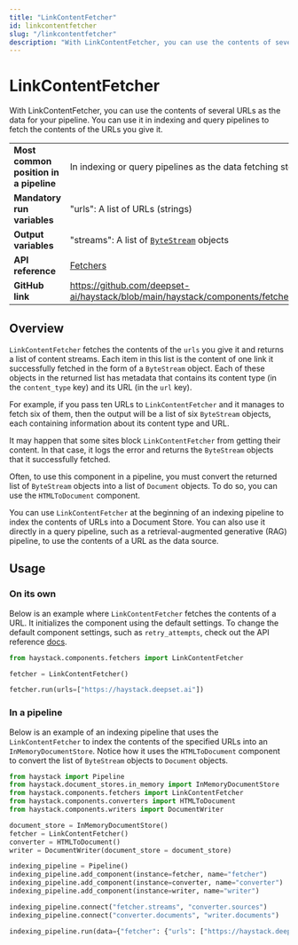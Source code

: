 ```yaml
---
title: "LinkContentFetcher"
id: linkcontentfetcher
slug: "/linkcontentfetcher"
description: "With LinkContentFetcher, you can use the contents of several URLs as the data for your pipeline. You can use it in indexing and query  pipelines to fetch the contents of the URLs you give it."
---
```


# LinkContentFetcher

With LinkContentFetcher, you can use the contents of several URLs as the data for your pipeline. You can use it in indexing and query  pipelines to fetch the contents of the URLs you give it.

|  |  |
| --- | --- |
| **Most common position in a pipeline** | In indexing or query pipelines as the data fetching step                                        |
| **Mandatory run variables**            | "urls": A list of URLs (strings)                                                                |
| **Output variables**                   | "streams": A list of [`ByteStream`](../../concepts/data-classes.mdx#bytestresm)  objects                     |
| **API reference**                      | [Fetchers](/reference/fetchers-api)                                                                    |
| **GitHub link**                        | https://github.com/deepset-ai/haystack/blob/main/haystack/components/fetchers/link_content.py |

## Overview

`LinkContentFetcher` fetches the contents of the `urls` you give it and returns a list of content streams. Each item in this list is the content of one link it successfully fetched in the form of a `ByteStream` object. Each of these objects in the returned list has metadata that contains its content type (in the `content_type` key) and its URL (in the `url` key).

For example, if you pass ten URLs to `LinkContentFetcher` and it manages to fetch six of them, then the output will be a list of six `ByteStream` objects, each containing information about its content type and URL.

It may happen that some sites block `LinkContentFetcher` from getting their content. In that case, it logs the error and returns the `ByteStream` objects that it successfully fetched.

Often, to use this component in a pipeline, you must convert the returned list of `ByteStream` objects into a list of `Document` objects. To do so, you can use the `HTMLToDocument` component.

You can use `LinkContentFetcher` at the beginning of an indexing pipeline to index the contents of URLs into a Document Store. You can also use it directly in a query pipeline, such as a retrieval-augmented generative (RAG) pipeline, to use the contents of a URL as the data source.

## Usage

### On its own

Below is an example where `LinkContentFetcher` fetches the contents of a URL. It initializes the component using the default settings. To change the default component settings, such as `retry_attempts`, check out the API reference [docs](/reference/fetchers-api).

```python
from haystack.components.fetchers import LinkContentFetcher

fetcher = LinkContentFetcher()

fetcher.run(urls=["https://haystack.deepset.ai"])
```

### In a pipeline

Below is an example of an indexing pipeline that uses the `LinkContentFetcher` to index the contents of the specified URLs into an `InMemoryDocumentStore`. Notice how it uses the `HTMLToDocument` component to convert the list of `ByteStream` objects to `Document` objects.

```python
from haystack import Pipeline
from haystack.document_stores.in_memory import InMemoryDocumentStore
from haystack.components.fetchers import LinkContentFetcher
from haystack.components.converters import HTMLToDocument
from haystack.components.writers import DocumentWriter

document_store = InMemoryDocumentStore()
fetcher = LinkContentFetcher()
converter = HTMLToDocument()
writer = DocumentWriter(document_store = document_store)

indexing_pipeline = Pipeline()
indexing_pipeline.add_component(instance=fetcher, name="fetcher")
indexing_pipeline.add_component(instance=converter, name="converter")
indexing_pipeline.add_component(instance=writer, name="writer")

indexing_pipeline.connect("fetcher.streams", "converter.sources")
indexing_pipeline.connect("converter.documents", "writer.documents")

indexing_pipeline.run(data={"fetcher": {"urls": ["https://haystack.deepset.ai/blog/guide-to-using-zephyr-with-haystack2"]}})
```